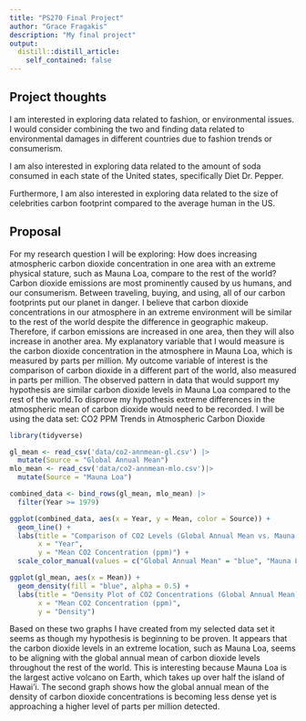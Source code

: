 ```yaml
---
title: "PS270 Final Project"
author: "Grace Fragakis"
description: "My final project"
output:
  distill::distill_article:
    self_contained: false
---
```




## Project thoughts

I am interested in exploring data related to fashion, or environmental issues. I would consider combining the two and finding data related to environmental damages in different countries due to fashion trends or consumerism. 

I am also interested in exploring data related to the amount of soda consumed in each state of the United states, specifically Diet Dr. Pepper. 

Furthermore, I am also interested in exploring data related to the size of celebrities carbon footprint compared to the average human in the US. 

## Proposal

For my research question I will be exploring: How does increasing atmospheric carbon dioxide concentration in one area with an extreme physical stature, such as Mauna Loa, compare to the rest of the world? Carbon dioxide emissions are most prominently caused by us humans, and our consumerism. Between traveling, buying, and using, all of our carbon footprints put our planet in danger. I believe that carbon dioxide concentrations in our atmosphere in an extreme environment will be similar to the rest of the world despite the difference in geographic makeup. Therefore, if carbon emissions are increased in one area, then they will also increase in another area.  My explanatory variable that I would measure is the carbon dioxide concentration in the atmosphere in Mauna Loa, which is measured by parts per million. My outcome variable of interest is the comparison of carbon dioxide in a different part of the world, also measured in parts per million. The observed pattern in data that would support my hypothesis are similar carbon dioxide levels in Mauna Loa compared to the rest of the world.To disprove my hypothesis extreme differences in the atmospheric mean of carbon dioxide would need to be recorded. I will be using the data set: CO2 PPM Trends in Atmospheric Carbon Dioxide


```r
library(tidyverse)

gl_mean <- read_csv('data/co2-annmean-gl.csv') |>
  mutate(Source = "Global Annual Mean")
mlo_mean <- read_csv('data/co2-annmean-mlo.csv')|>
  mutate(Source = "Mauna Loa")

combined_data <- bind_rows(gl_mean, mlo_mean) |>
  filter(Year >= 1979)

ggplot(combined_data, aes(x = Year, y = Mean, color = Source)) +
  geom_line() +
  labs(title = "Comparison of CO2 Levels (Global Annual Mean vs. Mauna Loa)",
       x = "Year",
       y = "Mean CO2 Concentration (ppm)") +
  scale_color_manual(values = c("Global Annual Mean" = "blue", "Mauna Loa" = "red"))

```

```r

ggplot(gl_mean, aes(x = Mean)) +
  geom_density(fill = "blue", alpha = 0.5) +
  labs(title = "Density Plot of CO2 Concentrations (Global Annual Mean)",
       x = "Mean CO2 Concentration (ppm)",
       y = "Density")


```

Based on these two graphs I have created from my selected data set it seems as though my hypothesis is beginning to be proven. It appears that the carbon dioxide levels in an extreme location, such as Mauna Loa, seems to be aligning with the global annual mean of carbon dioxide levels throughout the rest of the world. This is interesting because Mauna Loa is the largest active volcano on Earth, which takes up over half the island of Hawai'i. The second graph shows how the global annual mean of the density of carbon dioxide concentrations is becoming less dense yet is approaching a higher level of parts per million detected. 
